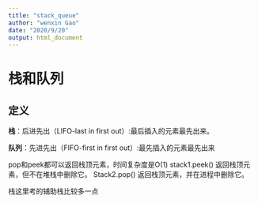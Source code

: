 ---
title: "stack_queue"
author: "wenxin Gao"
date: "2020/9/20"
output: html_document
---

# 栈和队列

## 定义

**栈**：后进先出（LIFO-last in first out）:最后插入的元素最先出来。

**队列**：先进先出（FIFO-first in first out）:最先插入的元素最先出来

pop和peek都可以返回栈顶元素，时间复杂度是O(1)
stack1.peek() 返回栈顶元素，但不在堆栈中删除它。
Stack2.pop() 返回栈顶元素，并在进程中删除它。

栈这里考的辅助栈比较多一点